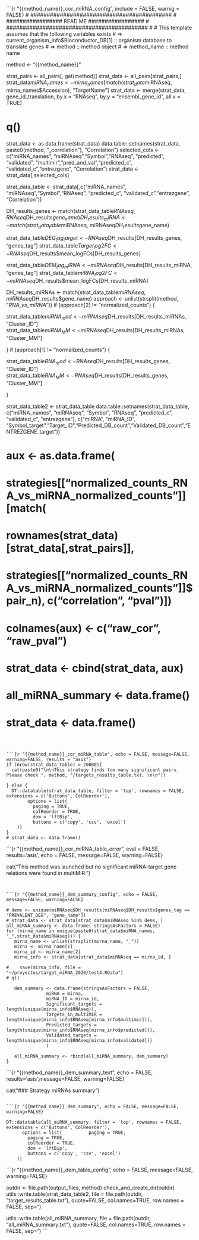 ```{r "{{method_name}}_cor_miRNA_config", include = FALSE, warnig = FALSE}
# ###########################################
# ################# READ ME #################
# ###########################################
#
# This template assumes that the following variables exists
# => current_organism_info$Bioconductor_DB[1] :: organism database to translate genes
# => method :: method object
# => method_name :: method name
  
method <- "{{method_name}}"

strat_pairs <- all_pairs[, get(method)]
strat_data <- all_pairs[strat_pairs,]
strat_data$miRNA_names <- mirna_names[match(strat_data$miRNAseq, mirna_names$Accession), "TargetName"]
strat_data <- merge(strat_data, gene_id_translation, by.x = "RNAseq", by.y = "ensembl_gene_id", all.x = TRUE)

# q()
strat_data <- as.data.frame(strat_data)
data.table::setnames(strat_data, paste0(method, "_correlation"), "Correlation")
selected_cols <- c("miRNA_names", "miRNAseq","Symbol","RNAseq", "predicted", "validated", "multimir","pred_and_val","predicted_c", "validated_c","entrezgene", "Correlation")
strat_data <- strat_data[,selected_cols]

strat_data_table <- strat_data[,c("miRNA_names", "miRNAseq","Symbol","RNAseq", "predicted_c", "validated_c","entrezgene", "Correlation")]


DH_results_genes <- match(strat_data_table$RNAseq, RNAseq$DH_results$gene_name)
DH_results_miRNA <- match(strat_data_table$miRNAseq, miRNAseq$DH_results$gene_name)

strat_data_table$DEG_tag_target <- RNAseq$DH_results[DH_results_genes, "genes_tag"]
strat_data_table$Target_log2FC <- RNAseq$DH_results$mean_logFCs[DH_results_genes]

strat_data_table$DEM_tag_miRNA <- miRNAseq$DH_results[DH_results_miRNA, "genes_tag"]
strat_data_table$miRNA_log2FC <- miRNAseq$DH_results$mean_logFCs[DH_results_miRNA]



DH_results_miRNAs <- match(strat_data_table$miRNAseq, miRNAseq$DH_results$gene_name)
approach <- unlist(strsplit(method, "_RNA_vs_miRNA_"))
if (approach[2] != "normalized_counts") {

  strat_data_table$miRNA_mod <- miRNAseq$DH_results[DH_results_miRNAs, "Cluster_ID"]    
  strat_data_table$miRNA_MM <- miRNAseq$DH_results[DH_results_miRNAs, "Cluster_MM"]  

}
if (approach[1] != "normalized_counts") {
  
  strat_data_table$RNA_mod <- RNAseq$DH_results[DH_results_genes, "Cluster_ID"]    
  strat_data_table$RNA_MM <- RNAseq$DH_results[DH_results_genes, "Cluster_MM"]  

}

strat_data_table2 <- strat_data_table
data.table::setnames(strat_data_table, 
  c("miRNA_names", "miRNAseq", "Symbol",       "RNAseq",   "predicted_c",       "validated_c",       "entrezgene"),
  c("miRNA",       "miRNA_ID", "Symbol_target","Target_ID","Predicted_DB_count","Validated_DB_count","ENTREZGENE_target"))

# aux <- as.data.frame(
#   strategies[["normalized_counts_RNA_vs_miRNA_normalized_counts"]][match(
#     rownames(strat_data)[strat_data[,strat_pairs]], 
#     strategies[["normalized_counts_RNA_vs_miRNA_normalized_counts"]]$pair_n), c("correlation", "pval")])

# colnames(aux) <- c("raw_cor", "raw_pval")
# strat_data <- cbind(strat_data, aux)
# all_miRNA_summary <- data.frame()
# strat_data <- data.frame()

```



```{r "{{method_name}}_cor_miRNA_table", echo = FALSE, message=FALSE, warning=FALSE, results = "asis"}
if (nrow(strat_data_table) > 20000){
  cat(paste0("\n\nThis strategy finds too many significant pairs. Please check ", method, "/targets_results_table.txt. \n\n"))

} else {
  DT::datatable(strat_data_table, filter = 'top', rownames = FALSE, extensions = c('Buttons','ColReorder'),
        options = list(
          paging = TRUE,
          colReorder = TRUE,
          dom = 'lftBip',
          buttons = c('copy', 'csv', 'excel')
    ))
}
# strat_data <- data.frame()
```


```{r "{{method_name}}_cor_miRNA_table_error", eval = FALSE, results='asis', echo = FALSE, message=FALSE, warning=FALSE}

cat("This method was launched but no significant miRNA-target gene relations were found in multiMiR.\n")

```


```{r "{{method_name}}_dem_summary_config", echo = FALSE, message=FALSE, warning=FALSE}

# dems <- unique(miRNAseq$DH_results[miRNAseq$DH_results$genes_tag == "PREVALENT_DEG", "gene_name"])
# strat_data <- strat_data[strat_data$miRNAseq %in% dems, ]
all_miRNA_summary <- data.frame( stringsAsFactors = FALSE)
for (mirna_name in unique(paste0(strat_data$miRNA_names, "_",strat_data$miRNAseq))) {
   mirna_name <- unlist(strsplit(mirna_name, "_"))
   mirna <- mirna_name[1]
   mirna_id <- mirna_name[2]
   mirna_info <- strat_data[strat_data$miRNAseq == mirna_id, ]

#    save(mirna_info, file = "~/proyectos/target_miRNA_2020/test4.RData")
# q()

   dem_summary <- data.frame(stringsAsFactors = FALSE,
               miRNA = mirna,
               miRNA_ID = mirna_id,
               Significant_targets = length(unique(mirna_info$RNAseq)),
               Targets_in_multiMiR = length(unique(mirna_info$RNAseq[mirna_info$multimir])),
               Predicted_targets = length(unique(mirna_info$RNAseq[mirna_info$predicted])),
               Validated_targets = length(unique(mirna_info$RNAseq[mirna_info$validated]))
               )
  
   all_miRNA_summary <- rbind(all_miRNA_summary, dem_summary)
}
```

```{r "{{method_name}}_dem_summary_text", echo = FALSE,  results='asis',message=FALSE, warning=FALSE}

cat("### Strategy miRNAs summary\n\n")

```

```{r "{{method_name}}_dem_summary", echo = FALSE, message=FALSE, warning=FALSE}

DT::datatable(all_miRNA_summary, filter = 'top', rownames = FALSE, extensions = c('Buttons','ColReorder'),
      options = list(          paging = TRUE,
        paging = TRUE,
        colReorder = TRUE,
        dom = 'lftBip',
        buttons = c('copy', 'csv', 'excel')
    ))

```

```{r "{{method_name}}_dem_table_config", echo = FALSE, message=FALSE, warning=FALSE}

outdir <- file.path(output_files, method)
check_and_create_dir(outdir)
utils::write.table(strat_data_table2, file = file.path(outdir, "target_results_table.txt"), quote=FALSE, col.names=TRUE, row.names = FALSE, sep="\t")

utils::write.table(all_miRNA_summary, file = file.path(outdir, "all_miRNA_summary.txt"), quote=FALSE, col.names=TRUE, row.names = FALSE, sep="\t")
```



